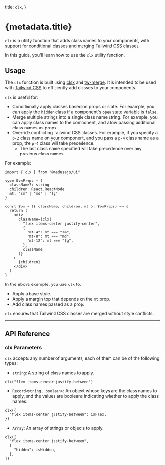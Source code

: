   title: `clx`,
}

# {metadata.title}

`clx` is a utility function that adds class names to your components, with support for conditional classes and merging Tailwind CSS classes.

In this guide, you'll learn how to use the `clx` utility function.

## Usage


The `clx` function is built using [clsx](https://www.npmjs.com/package/clsx) and [tw-merge](https://www.npmjs.com/package/tw-merge). It is intended to be used with [Tailwind CSS](https://tailwindcss.com/) to efficiently add classes to your components.


`clx` is useful for:

- Conditionally apply classes based on props or state. For example, you can apply the `hidden` class if a component's `open` state variable is `false`.
- Merge multiple strings into a single class name string. For example, you can apply class names to the component, and allow passing additional class names as props.
- Override conflicting Tailwind CSS classes. For example, if you specify a `p-2` class name on your component, and you pass a `p-4` class name as a prop, the `p-4` class will take precedence.
    - The last class name specified will take precedence over any previous class names.

For example:

```tsx
import { clx } from "@medusajs/ui"

type BoxProps = {
  className?: string
  children: React.ReactNode
  mt: "sm" | "md" | "lg"
}

const Box = ({ className, children, mt }: BoxProps) => {
  return (
    <div
      className={clx(
        "flex items-center justify-center",
        {
          "mt-4": mt === "sm",
          "mt-8": mt === "md",
          "mt-12": mt === "lg",
        },
        className
      )}
    >
      {children}
    </div>
  )
}
```

In the above example, you use `clx` to:

- Apply a base style.
- Apply a margin top that depends on the `mt` prop.
- Add class names passed as a prop.

`clx` ensures that Tailwind CSS classes are merged without style conflicts.

---

## API Reference

### clx Parameters

`clx` accepts any number of arguments, each of them can be of the following types:

- `string`: A string of class names to apply.

```tsx
clx("flex items-center justify-between")
```

- `Record<string, boolean>`: An object whose keys are the class names to apply, and the values are booleans indicating whether to apply the class names.

```tsx
clx({
  "flex items-center justify-between": isFlex,
})
```

- `Array`: An array of strings or objects to apply.

```tsx
clx([
  "flex items-center justify-between",
  {
    "hidden": isHidden,
  },
])